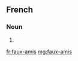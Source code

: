 ==French==

===Noun===
{{head|fr|plural|g=m-p}}

# {{plural of|faux-ami|lang=fr}}

[[fr:faux-amis]]
[[mg:faux-amis]]